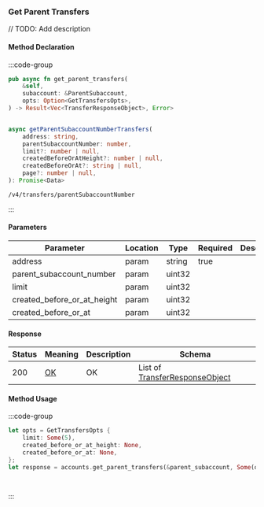 ### Get Parent Transfers

// TODO: Add description

#### Method Declaration

:::code-group

```rust [Rust]
pub async fn get_parent_transfers(
    &self,
    subaccount: &ParentSubaccount,
    opts: Option<GetTransfersOpts>,
) -> Result<Vec<TransferResponseObject>, Error>
```

```python [Python]

```

```typescript [TypeScript]
async getParentSubaccountNumberTransfers(
    address: string,
    parentSubaccountNumber: number,
    limit?: number | null,
    createdBeforeOrAtHeight?: number | null,
    createdBeforeOrAt?: string | null,
    page?: number | null,
): Promise<Data> 
```

```url [API]
/v4/transfers/parentSubaccountNumber
```

:::

#### Parameters

| Parameter | Location | Type  | Required | Description |
| --------- | -------- | ----- | -------- | ----------- |
| address | param | string | true | |
| parent_subaccount_number | param | uint32 | |
| limit | param | uint32 | |
| created_before_or_at_height | param | uint32 | |
| created_before_or_at | param | uint32 | |

#### Response

| Status | Meaning | Description | Schema |
| ------ | ------- | ----------- | ------ |
| 200 | [OK] | OK | List of [TransferResponseObject] |

#### Method Usage

:::code-group

```rust [Rust]
let opts = GetTransfersOpts {
    limit: Some(5),
    created_before_or_at_height: None,
    created_before_or_at: None,
};
let response = accounts.get_parent_transfers(&parent_subaccount, Some(opts)).await?;
```

```python [Python]

```

```typescript [TypeScript]

```

:::

[OK]: /types/OK
[TransferResponseObject]: /types/transfer_response_object


